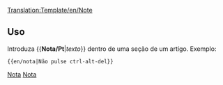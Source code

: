 [[Translation:Template/en/Note]]
<noinclude></noinclude>{{pt/Ambox| tipo  = informação
| texto = <strong>Nota</strong><br>{{{1| Quem quer que tenha adicionado este template não definiu uma nota específica, então esta nota deve ser excluída ou atualizada}}}
}}<noinclude>

==Uso==
Introduza <nowiki>{{</nowiki>'''Nota/Pt'''|''texto''<nowiki>}}</nowiki> dentro de uma seção de um artígo. Exemplo:
<pre>{{en/nota|Não pulse ctrl-alt-del}}</pre>

[[Category:pt/Predefinição|Nota]][[Category:pt/Caixas de mensagens|Nota]]</noinclude>